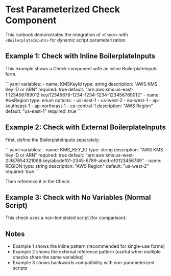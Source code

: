 # Test Parameterized Check Component

This runbook demonstrates the integration of `<Check>` with `<BoilerplateInputs>` for dynamic script parameterization.

## Example 1: Check with Inline BoilerplateInputs

This example shows a Check component with an inline BoilerplateInputs form.

<Check id="kms-check-inline" path="checks/kms-validation.sh" title="Check if the KMS key is valid" description="This check should validate the KMS key">
  <BoilerplateInputs id="kms-inputs-inline">
    ```yaml
    variables:
      - name: KMSKeyId
        type: string
        description: "AWS KMS Key ID or ARN"
        required: true
        default: "arn:aws:kms:us-east-1:123456789012:key/12345678-1234-1234-1234-123456789012"
      - name: AwsRegion
        type: enum
        options:
          - us-east-1
          - us-west-2
          - eu-west-1
          - ap-southeast-1
          - ap-northeast-1
          - ca-central-1
        description: "AWS Region"
        default: "us-east-1"
        required: true
    ```
  </BoilerplateInputs>
</Check>

## Example 2: Check with External BoilerplateInputs

First, define the BoilerplateInputs separately:

<BoilerplateInputs id="external-kms-inputs">
  ```yaml
  variables:
    - name: KMS_KEY_ID
      type: string
      description: "AWS KMS Key ID or ARN"
      required: true
      default: "arn:aws:kms:us-west-2:987654321098:key/abcdef01-2345-6789-abcd-ef0123456789"
    - name: REGION
      type: string
      description: "AWS Region"
      default: "us-west-2"
      required: true
  ```
</BoilerplateInputs>

Then reference it in the Check:

<Check 
  id="kms-check-external" 
  path="checks/kms-validation.sh"
  boilerplateInputsId="external-kms-inputs"
  title="Check if the KMS key is valid"
  description="This check should validate the KMS key"
/>

## Example 3: Check with No Variables (Normal Script)

This check uses a non-templated script (for comparison):

<Check 
  id="simple-check" 
  path="checks/simple.sh"
  successMessage="Simple check passed!"
  title="Check if the simple check worked"
  description="This check should be simple"
/>

## Notes

- Example 1 shows the inline pattern (recommended for single-use forms)
- Example 2 shows the external reference pattern (useful when multiple checks share the same variables)
- Example 3 shows backwards compatibility with non-parameterized scripts

